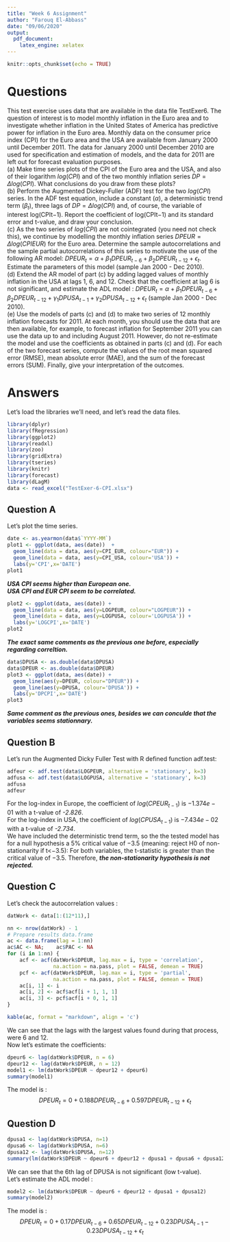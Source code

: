 ```yaml
---
title: "Week 6 Assignment"
author: "Farouq El-Abbass"
date: "09/06/2020"
output: 
  pdf_document: 
    latex_engine: xelatex
---
```


```r
knitr::opts_chunk$set(echo = TRUE)
```

# Questions
This test exercise uses data that are available in the data file TestExer6. The question of interest is to model monthly inflation in the Euro area and to investigate whether inflation in the United States of America has predictive power for inflation in the Euro area. Monthly data on the consumer price index (CPI) for the Euro area and the USA are available from January 2000 until December 2011. The data for January 2000 until December 2010 are used for specification and estimation of models, and the data for 2011 are left out for forecast evaluation purposes.  
(a) Make time series plots of the CPI of the Euro area and the USA, and also of their logarithm $log(CPI)$ and of the two monthly inflation series $DP = \Delta log(CPI)$. What conclusions do you draw from these plots?  
(b) Perform the Augmented Dickey-Fuller (ADF) test for the two $log(CPI)$ series. In the ADF test equation, include a constant $(\alpha)$, a deterministic trend term ($\beta_t$), three lags of $DP = \Delta log(CPI)$ and, of course, the variable of interest log(CPIt−1). Report the coefficient of log(CPIt−1) and its standard error and t-value, and draw your conclusion.  
(c) As the two series of $log(CPI)$ are not cointegrated (you need not check this), we continue by modelling the monthly inflation series $DPEUR = \Delta log(CPIEUR)$ for the Euro area. Determine the sample autocorrelations and the sample partial autocorrelations of this series to motivate the use of the following AR model: $DPEUR_t = \alpha+\beta_1DPEUR_{t−6} +\beta_2DPEUR_{t−12} +\epsilon_t$. Estimate the parameters of this model (sample Jan 2000 - Dec 2010).  
(d) Extend the AR model of part (c) by adding lagged values of monthly inflation in the USA at lags 1, 6, and 12. Check that the coefficient at lag 6 is not significant, and estimate the ADL model : $DPEUR_t = \alpha + \beta_1DPEUR_{t−6} + \beta_2DPEUR_{t−12} + \gamma_1DPUSA_{t−1} + \gamma_2DPUSA_{t−12} + \epsilon_t$ (sample Jan 2000 - Dec 2010).  
(e) Use the models of parts (c) and (d) to make two series of 12 monthly inflation forecasts for 2011. At each month, you should use the data that are then available, for example, to forecast inflation for September 2011 you can use the data up to and including August 2011. However, do not re-estimate the model and use the coefficients as obtained in parts (c) and (d). For each of the two forecast series, compute the values of the root mean squared error (RMSE), mean absolute error (MAE), and the sum of the forecast errors (SUM). Finally, give your interpretation of the outcomes.

# Answers
Let's load the libraries we'll need, and let's read the data files.
```r
library(dplyr)
library(fRegression)
library(ggplot2)
library(readxl)
library(zoo)
library(gridExtra)
library(tseries)
library(knitr)
library(forecast)
library(dLagM)
data <- read_excel("TestExer-6-CPI.xlsx")
```

## Question A
Let's plot the time series.
```r
date <- as.yearmon(data$`YYYY-MM`)
plot1 <- ggplot(data, aes(date))  + 
  geom_line(data = data, aes(y=CPI_EUR, colour="EUR")) + 
  geom_line(data = data, aes(y=CPI_USA, colour='USA')) + 
  labs(y='CPI',x='DATE') 
plot1
```
***USA CPI seems higher than European one.***   
***USA CPI and EUR CPI seem to be correlated.***  
```r
plot2 <- ggplot(data, aes(date)) + 
  geom_line(data = data, aes(y=LOGPEUR, colour="LOGPEUR")) + 
  geom_line(data = data, aes(y=LOGPUSA, colour='LOGPUSA')) + 
  labs(y='LOGCPI',x='DATE') 
plot2
```
***The exact same comments as the previous one before, especially regarding correltion.***  
```r
data$DPUSA <- as.double(data$DPUSA)
data$DPEUR <- as.double(data$DPEUR)
plot3 <- ggplot(data, aes(date)) + 
  geom_line(aes(y=DPEUR, colour="DPEUR")) + 
  geom_line(aes(y=DPUSA, colour='DPUSA')) + 
  labs(y='DPCPI',x='DATE') 
plot3
```
***Same comment as the previous ones, besides we can conculde that the variables seems stationnary.***  

## Question B
Let's run the Augmented Dicky Fuller Test with R defined function adf.test:
```r
adfeur <- adf.test(data$LOGPEUR, alternative = 'stationary', k=3)
adfusa <- adf.test(data$LOGPUSA, alternative = 'stationary', k=3)
adfusa
adfeur
```
For the log-index in Europe, the coefficient of $log(CPEUR_{t-1})$ is $-1.374e-01$ with a t-value of *-2.826*.   
For the log-index in USA, the coefficient of $log(CPUSA_{t-1})$ is $-7.434e-02$ with a t-value of *-2.734*.  
We have included the deterministic trend term, so the the tested model has for a null hypothesis a 5% critical value of −3.5 (meaning: reject H0 of non-stationarity if t<−3.5):
For both variables, the t-statistic is greater than the critical value of −3.5. Therefore, ***the non-stationarity hypothesis is not rejected.***  

## Question C
Let's check the autocorrelation values :  
```r
datWork <- data[1:(12*11),]

nn <- nrow(datWork) - 1
# Prepare results data.frame
ac <- data.frame(lag = 1:nn)
ac$AC <- NA;    ac$PAC <- NA
for (i in 1:nn) {
    acf <- acf(datWork$DPEUR, lag.max = i, type = 'correlation', 
               na.action = na.pass, plot = FALSE, demean = TRUE)
    pcf <- acf(datWork$DPEUR, lag.max = i, type = 'partial', 
               na.action = na.pass, plot = FALSE, demean = TRUE)
    ac[i, 1] <- i
    ac[i, 2] <- acf$acf[i + 1, 1, 1]
    ac[i, 3] <- pcf$acf[i + 0, 1, 1]
}

kable(ac, format = "markdown", align = 'c')
```
We can see that the lags with the largest values found during that process, were 6 and 12.  
Now let's estimate the coefficients:
```r
dpeur6 <- lag(datWork$DPEUR, n = 6)
dpeur12 <- lag(datWork$DPEUR, n = 12)
model1 <- lm(datWork$DPEUR ~ dpeur12 + dpeur6)
summary(model1)
```

The model is :
$$
DPEUR_t=0+0.188DPEUR_{t-6}+0.597DPEUR_{t-12}+\epsilon_t
$$

## Question D
```r
dpusa1 <- lag(datWork$DPUSA, n=1)
dpusa6 <- lag(datWork$DPUSA, n=6)
dpusa12 <- lag(datWork$DPUSA, n=12)
summary(lm(datWork$DPEUR ~ dpeur6 + dpeur12 + dpusa1 + dpusa6 + dpusa12))
```

We can see that the 6th lag of DPUSA is not significant (low t-value).  
Let's estimate the ADL model :  
```r
model2 <- lm(datWork$DPEUR ~ dpeur6 + dpeur12 + dpusa1 + dpusa12)
summary(model2)
```

The model is : 
$$
DPEUR_t=0+0.17DPEUR_{t-6}+0.65DPEUR_{t-12}+0.23DPUSA_{t-1}-0.23DPUSA_{t-12}+\epsilon_t
$$
